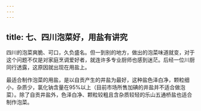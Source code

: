 ```yaml
---
---
---
```

title: 七、四川泡菜好，用盐有讲究
---




四川的泡菜爽脆、可口，久负盛名。但一到别的地方，做出的泡菜味道就变，对于这个问题不仅是对家庭烹调爱好者，就连许多专业厨师也感到迷茫。后经一位川厨同行透露，这原因就出现在用盐上。

最适合制作泡菜的用盐，是以自贡产生的井盐为最好，这种盐色泽白净，颗粒细小，杂质少，氯化钠含量在95%以上（目前市场所售加碘的井盐并不适合做泡菜）。除了自贡井盐外，色泽白净、颗粒较粗且含杂质较轻的乐山五通桥盐也适合制作泡菜。